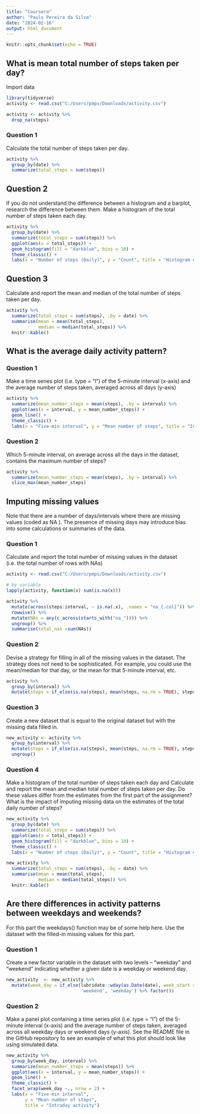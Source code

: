 ---
title: "Coursera"
author: "Paulo Pereira da Silva"
date: "2024-02-16"
output: html_document
---

```{r setup, include=FALSE}
knitr::opts_chunk$set(echo = TRUE)
```

## What is mean total number of steps taken per day?


Import data

```{r }
library(tidyverse)
activity <- read.csv("C:/Users/pmps/Downloads/activity.csv")

activity <- activity %>% 
  drop_na(steps)
```

### Question 1

Calculate the total number of steps taken per day.

```{r }
activity %>% 
  group_by(date) %>% 
  summarize(total_steps = sum(steps))
```

## Question 2
If you do not understand the difference between a histogram and a barplot, research the difference between them. Make a histogram of the total number of steps taken each day.


```{r}
activity %>%
  group_by(date) %>% 
  summarize(total_steps = sum(steps)) %>% 
  ggplot(aes(x = total_steps)) +
  geom_histogram(fill = "darkblue", bins = 10) +
  theme_classic() +
  labs(x = "Number of steps (Daily)", y = "Count", title = "Histogram on daily activity")
```
## Question 3
Calculate and report the mean and median of the total number of steps taken per day.

```{r}
activity %>%
  summarize(total_steps = sum(steps), .by = date) %>% 
  summarise(mean = mean(total_steps),
            median = median(total_steps)) %>% 
  knitr::kable()
```

## What is the average daily activity pattern?

### Question 1 
Make a time series plot (i.e. type = "l") of the 5-minute interval (x-axis) and the average number of steps taken, averaged across all days (y-axis)

```{r}
activity %>%
  summarize(mean_number_steps = mean(steps), .by = interval) %>% 
  ggplot(aes(x = interval, y = mean_number_steps)) +
  geom_line() +
  theme_classic() +
  labs(x = "Five-min interval", y = "Mean number of steps", title = "Intraday activity")
```



### Question 2 


Which 5-minute interval, on average across all the days in the dataset, contains the maximum number of steps?

```{r}
activity %>%
  summarize(mean_number_steps = mean(steps), .by = interval) %>% 
  slice_max(mean_number_steps)
```
## Imputing missing values
Note that there are a number of days/intervals where there are missing values (coded as 
NA ). The presence of missing days may introduce bias into some calculations or summaries of the data.

### Question 1 
Calculate and report the total number of missing values in the dataset (i.e. the total number of rows with NAs)

```{r}
activity <- read.csv("C:/Users/pmps/Downloads/activity.csv")

# by variable
lapply(activity, function(x) sum(is.na(x)))

activity %>% 
  mutate(across(steps:interval, ~ is.na(.x), .names = "na_{.col}")) %>% 
  rowwise() %>%
  mutate(NAs = any(c_across(starts_with("na_")))) %>% 
  ungroup() %>% 
  summarise(total_nas =sum(NAs))


```


### Question 2
Devise a strategy for filling in all of the missing values in the dataset. The strategy does not need to be sophisticated. For example, you could use the mean/median for that day, or the mean for that 5-minute interval, etc.


```{r}
activity %>% 
  group_by(interval) %>% 
  mutate(steps = if_else(is.na(steps), mean(steps, na.rm = TRUE), steps)) 
```


### Question 3
Create a new dataset that is equal to the original dataset but with the missing data filled in.


```{r}
new_activity <- activity %>% 
  group_by(interval) %>% 
  mutate(steps = if_else(is.na(steps), mean(steps, na.rm = TRUE), steps)) %>% 
  ungroup()
```

### Question 4
Make a histogram of the total number of steps taken each day and Calculate and report the mean and median total number of steps taken per day. Do these values differ from the estimates from the first part of the assignment? What is the impact of imputing missing data on the estimates of the total daily number of steps?

```{r}
new_activity %>%
  group_by(date) %>% 
  summarize(total_steps = sum(steps)) %>% 
  ggplot(aes(x = total_steps)) +
  geom_histogram(fill = "darkblue", bins = 10) +
  theme_classic() +
  labs(x = "Number of steps (Daily)", y = "Count", title = "Histogram on daily activity")

new_activity %>%
  summarize(total_steps = sum(steps), .by = date) %>% 
  summarise(mean = mean(total_steps),
            median = median(total_steps)) %>% 
  knitr::kable()
```





## Are there differences in activity patterns between weekdays and weekends?
For this part the weekdays() function may be of some help here. Use the dataset with the filled-in missing values for this part.

### Question 1
Create a new factor variable in the dataset with two levels – “weekday” and “weekend” indicating whether a given date is a weekday or weekend day.


```{r}
new_activity  <- new_activity %>%
  mutate(week_day = if_else(lubridate::wday(as.Date(date), week_start = 1) >=6, 
                            'weekend', 'weekday') %>% factor()) 
```


### Question 2

Make a panel plot containing a time series plot (i.e. type = "l") of the 5-minute interval (x-axis) and the average number of steps taken, averaged across all weekday days or weekend days (y-axis). See the README file in the GitHub repository to see an example of what this plot should look like using simulated data.


```{r}
new_activity %>% 
  group_by(week_day, interval) %>% 
  summarize(mean_number_steps = mean(steps)) %>% 
  ggplot(aes(x = interval, y = mean_number_steps)) +
  geom_line() +
  theme_classic() +
  facet_wrap(week_day ~., nrow = 2) + 
  labs(x = "Five-min interval", 
       y = "Mean number of steps", 
       title = "Intraday activity")
  
```

